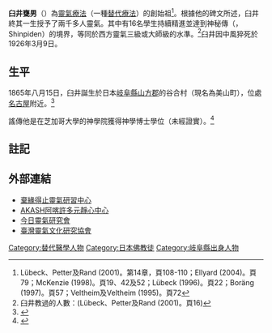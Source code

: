 {{autobiography|time=2019-02-22T14:37:48+00:00}}
{{newsrelease|time=2019-02-22T14:37:48+00:00}}
{{Infobox person
| name        = 臼井甕男
| image       = Mikaousui.jpg
| image_size  = 150px
| alt         = 臼井甕男
| caption     = 臼井甕男
| birth_date  = {{Birth date|df=yes|1865|8|15}}
| birth_place = 日本[[岐阜縣|岐阜縣]][[山縣市|山方郡]]谷合村（現屬於美山町）
| death_date  = {{Death date and age|df=yes|1926|03|9|1865|08|15}}
| death_place = 日本[[福山市|福山市]]
| death_cause = 中風
| nationality = 日本
| known_for   = [[靈氣|靈氣]]
| occupation  = 靈氣傳法師
| monuments   = [http://www.tesshow.jp/suginami/temple_umezato_seiho.html 東京都杉並區西方寺]
| religion    = 佛教及神道教
}}
'''臼井甕男'''（{{bd|1865年|8月15日|1926年|3月9日|Usui Mikao}}）為[[靈氣療法|靈氣療法]]（一種[[替代醫學|替代療法]]）的創始祖<ref name="Reiki as spiritual practice">Lübeck、Petter及Rand (2001)。第14章，頁108-110；Ellyard (2004)。頁79；McKenzie (1998)。頁19、42及52；Lübeck (1996)。頁22；Boräng (1997)。頁57；Veltheim及Veltheim (1995)。頁72</ref>。根據他的碑文所述，臼井終其一生授予了兩千多人靈氣。其中有16名學生持續精進並達到神秘傳（{{lang-ja|神秘伝}}，Shinpiden）的境界，等同於西方靈氣三級或大師級的水準。<ref>臼井教過的人數：(Lübeck、Petter及Rand (2001)。頁16)</ref>臼井因中風猝死於1926年3月9日。

==生平==
1865年八月15日，臼井誕生於日本[[岐阜縣|岐阜縣]][[山縣市|山方郡]]的谷合村（現名為美山町），位處[[名古屋|名古屋]]附近。<ref>{{cite book |title=《靈氣觸療：一、二級手冊》 |last=Rand |first=William L |year=2005 |publisher=遠見出版社（Vision Publications） |location=USA，[[密西根|密西根]] |isbn=1-886785-03-1 |page=I-13}}</ref>

謠傳他是在芝加哥大學的神學院獲得神學博士學位（未經證實）。<ref>{{cite book |title=《靈氣手冊》 |origyear= 1982 |edition= 2nd |year= 1985 |first1= Larry E. |last1= Arnold |first2= Sandra |last2= Nevius |publisher= PSI出版社|location= 賓州[[哈里斯堡|哈里斯堡]]}}</ref>

==註記==
<references/>

==外部連結==
* [https://www.reiki.com.tw/ 棄緣得止靈氣研習中心]<br>
* [http://www.akash.com.tw/ AKASH阿喀許多元靜心中心]<br>
* [http://www.kyoreiki.com/ 今日靈氣研究會]<br>
* [http://www.reiki.org.tw/01about/about.php/ 臺灣靈氣文化研究協會]<br>


{{DEFAULTSORT:Usui Mikao}}
[[Category:替代醫學人物|Category:替代醫學人物]]
[[Category:日本佛教徒|Category:日本佛教徒]]
[[Category:岐阜縣出身人物|Category:岐阜縣出身人物]]